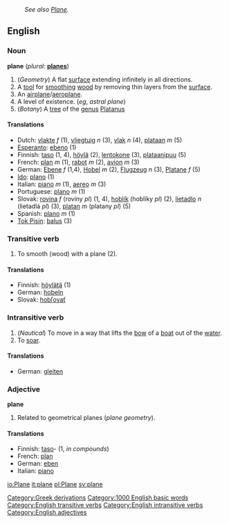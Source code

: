 :''See also [[Plane]].''
==English==
[[Category:Greek derivations]]
[[Category:1000 English basic words]]

===Noun===
'''plane'''  (''plural:'' '''[[planes]]''')
# (''Geometry'') A flat [[surface]] extending infinitely in all directions.
# A [[tool]] for [[smooth]]ing [[wood]] by removing thin layers from the [[surface]].
# An [[airplane]]/[[aeroplane]].
# A level of existence.  (''eg'', ''astral plane'')
# (''Botany'') A [[tree]] of the [[genus]] [[Platanus]]

====Translations====
*Dutch: [[vlakte]] ''f'' (1), [[vliegtuig]] ''n'' (3), [[vlak]] ''n'' (4), [[plataan]] ''m'' (5)
*[[Esperanto]]: [[ebeno]] (1)
*Finnish: [[taso]] (1, 4), [[höylä]] (2), [[lentokone]] (3), [[plataanipuu]] (5)
*French: [[plan]] ''m'' (1), [[rabot]] ''m'' (2), [[avion]] ''m'' (3)
*German: [[Ebene]] ''f'' (1,4), [[Hobel]] ''m'' (2), [[Flugzeug]] ''n'' (3), [[Platane]] ''f'' (5)
*[[Ido]]: [[plano]] (1)
*Italian: [[piano]] ''m'' (1), [[aereo]] ''m'' (3)
*Portuguese: [[plano]] ''m'' (1)
*Slovak: [[rovina]] ''f'' (roviny ''pl'') (1, 4), [[hoblík]] (hoblíky ''pl'') (2), [[lietadlo]] ''n'' (lietadlá ''pl'') (3), [[platan]] ''m'' (platany ''pl'') (5)
*Spanish: [[plano]] ''m'' (1)
*[[Tok Pisin]]: [[balus]] (3)

===Transitive verb===
[[Category:English transitive verbs]]
{{en-infl-reg-other-e|plan|e}}
# To smooth (wood) with a plane (2).

====Translations====
*Finnish: [[höylätä]] (1)
*German: [[hobeln]]
*Slovak: [[hobľovať]]

===Intransitive verb===
[[Category:English intransitive verbs]]
{{en-infl-reg-other-e|plan|e}}
# (''Nautical'') To move in a way that lifts the [[bow]] of a [[boat]] out of the [[water]].
# To [[soar]].

====Translations====
*German: [[gleiten]]

===Adjective===
[[Category:English adjectives]]
'''plane'''
# Related to geometrical planes (''plane geometry'').

====Translations====
*Finnish: [[taso]]- (1, ''in compounds'')
*French: [[plan]]
*German: [[eben]]
*Italian: [[piano]]

[[io:Plane]]
[[it:plane]]
[[pl:Plane]]
[[sv:plane]]